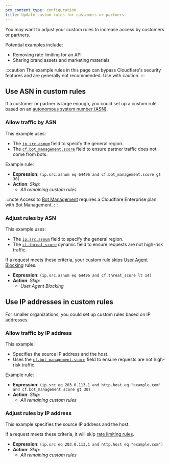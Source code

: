 ```yaml
---
pcx_content_type: configuration
title: Update custom rules for customers or partners
---
```


You may want to adjust your custom rules to increase access by customers or partners.

Potential examples include:

- Removing rate limiting for an API
- Sharing brand assets and marketing materials

:::caution
The example rules in this page can bypass Cloudflare's security features and are generally not recommended. Use with caution.
:::

## Use ASN in custom rules

If a customer or partner is large enough, you could set up a custom rule based on an [autonomous system number (ASN)](https://www.cloudflare.com/learning/network-layer/what-is-an-autonomous-system/).

### Allow traffic by ASN

This example uses:

- The [`ip.src.asnum`](/ruleset-engine/rules-language/fields/standard-fields/#ipsrcasnum) field to specify the general region.
- The [`cf.bot_management.score`](/ruleset-engine/rules-language/fields/dynamic-fields/#cfbot_managementscore) field to ensure partner traffic does not come from bots.

Example rule:

- **Expression**: `(ip.src.asnum eq 64496 and cf.bot_management.score gt 30)`
- **Action**: _Skip:_
  - _All remaining custom rules_

:::note
Access to [Bot Management](/bots/plans/bm-subscription/) requires a Cloudflare Enterprise plan with Bot Management.
:::

### Adjust rules by ASN

This example uses:

- The [`ip.src.asnum`](/ruleset-engine/rules-language/fields/standard-fields/#ipsrcasnum) field to specify the general region.
- The [`cf.threat_score`](/ruleset-engine/rules-language/fields/dynamic-fields/#cfthreat_score) dynamic field to ensure requests are not high-risk traffic.

If a request meets these criteria, your custom rule skips [User Agent Blocking](/waf/tools/user-agent-blocking/) rules.

- **Expression**: `(ip.src.asnum eq 64496 and cf.threat_score lt 14)`
- **Action**: _Skip:_
  - _User Agent Blocking_

## Use IP addresses in custom rules

For smaller organizations, you could set up custom rules based on IP addresses.

### Allow traffic by IP address

This example:

- Specifies the source IP address and the host.
- Uses the [`cf.bot_management.score`](/ruleset-engine/rules-language/fields/dynamic-fields/#cfbot_managementscore) field to ensure requests are not high-risk traffic.

Example rule:

- **Expression**: `(ip.src eq 203.0.113.1 and http.host eq "example.com" and cf.bot_management.score gt 30)`
- **Action**: _Skip:_
  - _All remaining custom rules_

### Adjust rules by IP address

This example specifies the source IP address and the host.

If a request meets these criteria, it will skip [rate limiting rules](/waf/rate-limiting-rules/).

- **Expression**: `(ip.src eq 203.0.113.1 and http.host eq "example.com")`
- **Action**: _Skip:_
  - _All remaining custom rules_
